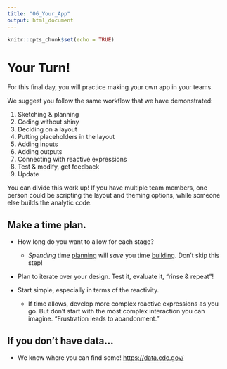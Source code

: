```yaml
---
title: "06_Your_App"
output: html_document
---
```


```r
knitr::opts_chunk$set(echo = TRUE)
```

# Your Turn!

For this final day, you will practice making your own app in your teams.

We suggest you follow the same workflow that we have demonstrated:

1.  Sketching & planning
2.  Coding without shiny
3.  Deciding on a layout
4.  Putting placeholders in the layout
5.  Adding inputs
6.  Adding outputs
7.  Connecting with reactive expressions
8.  Test & modify, get feedback
9.  Update

You can divide this work up! If you have multiple team members, one person could be scripting the layout and theming options, while someone else builds the analytic code.

## Make a time plan.

-   How long do you want to allow for each stage?

    -   *Spending* time [planning]{.ul} will *save* you time [building]{.ul}. Don't skip this step!

-   Plan to iterate over your design. Test it, evaluate it, "rinse & repeat"!

-   Start simple, especially in terms of the reactivity.

    -   If time allows, develop more complex reactive expressions as you go. But don't start with the most complex interaction you can imagine. "Frustration leads to abandonment."

## If you don't have data...

-   We know where you can find some! <https://data.cdc.gov/>
